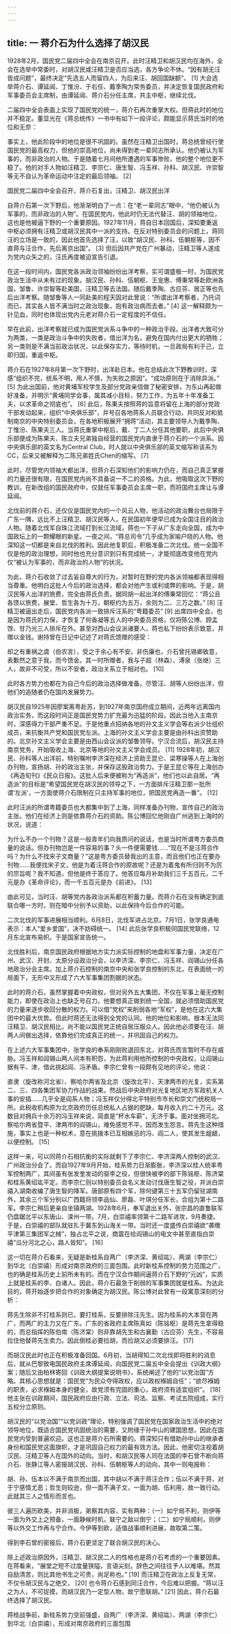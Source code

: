 ```yaml
---
---
---
```

title: 一 蒋介石为什么选择了胡汉民
---





1928年2月，国民党二届四中全会在南京召开。此时汪精卫和胡汉民均在海外，全会在选举中常委时，对胡汉民或汪精卫是否应当选，各方争论不休。“因有胡无汪皆成问题”，最终决定“先选五人而留四人，为后来汪、胡回国缺额”。 [1] 大会选举蒋介石、谭延闿、丁惟汾、于右任、戴季陶为常务委员，并决定恢复国民政府和军事委员会主席制，由谭延闿、蒋介石分任主席，共主中枢，继续北伐。

二届四中全会表面上实现了国民党的统一，蒋介石再次重掌大权。但蒋此时的地位并不稳定。董显光在《蒋总统传》一书中有如下一段评论，颇能显示蒋氏当时的地位和无奈：

事实上，他此阶段中的地位是很不巩固的。虽然在汪精卫出国时，蒋总统曾经行使国民党的最高权力，但他的崇高地位，尚未得到老一辈同志所承认。他仍被认为军事的，而非政治的人物。于是随着七月间他所遭遇的军事惨败，他的整个地位更不稳了。他的对手人物如汪精卫、李宗仁、唐生智、冯玉祥、孙科、胡汉民、许崇智等无不自认为革命运动中注定的最后领袖。 [2]



国民党二届四中全会召开，蒋介石复出，汪精卫、胡汉民出洋

自蒋介石第一次下野后，他渐渐明白了一点：在“老一辈同志”眼中，“他仍被认为军事的，而非政治的人物”。在国民党内，他此时仍无法代替汪、胡的领袖地位，这也是他被逼下野的一个重要原因。1927年11月，蒋自日本回国后，深知要重返中枢必须拥有汪精卫或胡汉民其中一派的支持。在反对特别委员会的问题上，蒋同汪的立场是一致的，因此他首先选择了汪，以致“胡汉民、孙科、伍朝枢等，因不直蒋与汪合作，先后离京出国”。 [3] 但后因共产党在广州暴动，汪精卫等人遂成为党内众矢之的，汪氏再度被迫宣告引退。

在这一段时间内，国民党各派政治领袖纷纷出洋考察，实可谓盛极一时，为国民党政治生活中从未有过的现象。胡汉民、孙科、伍朝枢、王宠惠、傅秉常等赴欧洲各国，邹鲁、许崇智等赴美国，汪精卫等去法国。随后戴季陶、古应芬、居正等也先后出洋考察。随邹鲁等人一同赴美的程天固对此曾说：“所谓出洋考察者，乃托词而已，其实各人皆不满当时之政治现象，抱有政治病而去者。” [4] 这一解释颇为一针见血，同时也体现出党内元老对蒋介石一定程度的不信任。

早在此前，出洋考察就已成为国民党派系斗争中的一种政治手段。出洋者大致可分为两类，一类是政治斗争中的失败者，借出洋为名，避免在国内付出更大的牺牲；另一类则是不满当前政治状况，以此保存实力，等待时机，一旦政局有利于己，立即归国，重返中枢。

蒋介石在1927年8月第一次下野时，出洋赴日本。他在总结此次下野教训时，深感“组织不完，统系不明，用人不慎，为失败之原因”。“成功原则在于消除异派。” [5] 为此出国前，他对黄埔军校学生及部分党政亲信做了秘密安排，为东山再起做好准备，并明示“黄埔同学会事，属其减小目标，努力工作，为五年十年准备工夫，以求革命之彻底也”。 [6] 此后，陈果夫按照蒋的旨意将留在上海的部分党政干部发动起来，组织“中央俱乐部”，并号召各地蒋系人员联合行动，共同反对和抵制南京的中央特别委员会，在各地积极展开“拥蒋”活动，其主要领导人为戴季陶、丁惟汾、陈果夫三人。当蒋氏重掌中枢后，戴、丁二人分任其他要职，此后中央俱乐部便成为陈果夫、陈立夫兄弟独自经营的国民党内直隶于蒋介石的一个派系。因中央俱乐部的英文名为Central Club，时人就以中央俱乐部的英文缩写称该系为CC，后来又被解释为二陈兄弟姓氏Chen的缩写。 [7]

此时，尽管党内领袖大都出洋，但蒋介石深知他们的影响力仍在，而自己真正掌握的力量还很有限，在国民党内尚不具备说一不二的资格。为此，他吸取这次下野的教训，在新改组的国民政府中，仅就任军事委员会主席一职，而将国府主席让与谭延闿。

北伐前的蒋介石，还仅仅是国民党内的一个风云人物，他活动的政治舞台也局限于广东一隅，远比不上汪精卫、胡汉民等人，在民国初年便早已成为全国注目的政治人物。随着北伐军自珠江流域打到长江流域，蒋也一下子从广东走向全国，成为中国政坛上的一颗耀眼的新星。一夜之间，“蒋总司令”几乎成为家喻户晓的人物。他深知这一切都是来自北伐的胜利。因此他复职后，积极准备二次北伐。统一全国不仅是他的政治理想，同时他也充分意识到只有完成统一，才能彻底改变他在党内仅“被认为军事的，而非政治的人物”的状况。

为此，蒋介石收敛了过去妄自尊大的行为，对暂时在野的党内各派领袖都表现得相当尊重。他明白这批人今后的政治选择，都会对他产生或利或弊的影响。于是，胡汉民等人出洋的旅费，完全由蒋氏负责。据同胡一起出洋的傅秉常回忆：“蒋公且各馈以旅费，展堂、哲生各为十万，朝枢约为五万，余则为二、三万之数。” [8] 汪精卫被逼出走后，国民党内各派一致排斥汪系的“粤籍委员” [9] 出席四中全会，也是因为蒋氏的力保，才恢复了何香凝等五人的中央委员资格，仅将陈公博、顾孟馀、甘乃光三人排斥在外。甚至对西山会议派诸要人，蒋也私下纷纷表示致意，并赠以金钱。谢持曾在日记中记述了对蒋氏馈赠的感受：

却之有重祸之虞（伯农言），受之于余心有不安。非伤廉也，介石曾托锡卿致意，表歉然之意于我，而今馈金。其一时所赠者，我与子超（林森）、溥泉（张继）三人，故非不可受，所以不安者，政治关系立于相对也。 [10]

此时各方势力也都在为自己今后的政治选择做准备。尽管汪、胡等人纷纷出洋，但他们的追随者仍在国内发展势力。

胡汉民自1925年因廖案离粤赴苏，到1927年南京国府成立期间，近两年远离国内政治实务，而这段时间正是国民党势力扩充最为迅猛的阶段。因此当他入主南京时，深感得力干部严重不足。于是他重点招纳各地的孙文主义学会等右派少壮组织成员，来抗衡共产党和国民党左派。上海的孙文主义学会主要是由孙科出资赞助的。北京孙文主义学会主要是由西山会议派的邹鲁领导。宁汉合流后，胡汉民主持南京党务，开始吸收上海、北京等地的孙文主义学会成员。 [11] 1928年初，胡汉民、孙科等人出洋前，特别嘱咐李济深在经济上资助王昆仑、梁寒操等人在上海创办刊物，宣扬胡、孙的政治主张，并保存这股政治势力。于是王昆仑等在上海创办《再造旬刊》《民众日报》。这批人后来便被称为“再造派”，他们也以此自居。“再造派”的目标是“希望国民党在胡汉民的领导之下，一方面排斥汪精卫那一批所谓‘左派’，一方面使蒋介石限制在只主持军事的地位，把国民党再造一番”。 [12]

此时汪派的所谓粤籍委员也大都集中到了上海，同样准备办刊物，宣传自己的政治主张。他们在经济上则是依靠蒋介石的资助。陈公博回忆他刚自广州逃到上海时的状况，说道：

为什么不办一个刊物？这是一般青年们向我质问的说话，也是当时所谓粤方委员商量的说话。但办刊物岂是一件容易的事？头一件便需要钱……“现在不是汪蒋合作吗？为什么不找宋子文商量？”这是粤方委员替我出的主意，而且他们也正在要办刊物……我便找宋子文，他是为着汪蒋合作的原故呢？还是为着鬼有所归则不为厉的宗旨呢？我不知道，但他是终于答应了。他答应每月补助我们三千五百元，二千元是办《革命评论》，而一千五百元是办《前进》。 [13]

由此可见，当时汪、胡等党内各政治派系都在积蓄力量。而蒋介石在没有确定到底联合哪一方时，则在暗中分别予以资助，以此保持今后合作的可能。

二次北伐的军事进展相当顺利。6月8日，北伐军进占北京。7月1日，张学良通电表示：本人“爱乡爱国”，决不妨碍统一。 [14] 此后张学良积极同国民党联络，12月东北宣布易帜。于是国家宣告统一。

北伐胜利后，南京国民政府根据地方实力派实际控制的地盘和军事力量，决定在广州、武汉、开封、太原分设政治分会，以李济深、李宗仁、冯玉祥、阎锡山分任各地政治分会主席。加上蒋介石控制的南京中央和张学良控制的东北，在表面统一的局面下，无形中又形成了六大军事集团割据的状态。

此时的蒋介石，虽然掌握着中央政权，但对另外五大集团，不仅在军事上毫无控制能力，即使在政治上也缺乏号召力。他要想真正做到统一全国，就必须借助国民党的力量来逐步收回分散的权力。可以借“党权”来削弱各地“军权”，是他在这六大集团中的最大优势。但此时蒋还无法得到全党的认同。他的地位和影响，根本无法同汪精卫、胡汉民相比，尚不能以国民党正统自居压服众人。因此他必须要在汪、胡两人间做出选择，依靠他们完成真正的统一，并巩固自己的权力。

在上述六大军事集团中，张学良的奉系刚刚败退回东北，对蒋氏而言暂时不存在威胁。冯玉祥和阎锡山两人间本有积怨，为此蒋利用他所控制的中央政权，让阎锡山据有平、津，借此挑起阎、冯矛盾。李宗仁曾有一段颇有见地的评论，他说：

直隶（旋改称河北省）、察哈尔两省及北京（旋改北平）、天津两市的光复，实系第二、三、四各集团军协力作战的战果。然战后中央政府对光复地区地方军政机关人事的安插……几乎全是阎系人物；冯玉祥仅分得北平特别市市长和崇文门统税局一所。此税收机构原为北京政府历任总统私人占据的肥缺，每月收入约二十万元。这数目对拥兵十余万的冯玉祥来说，简直是“杯水车薪”，无济于事。面对坐拥河北、察哈尔两省暨平、津两市的阎锡山，难免感觉不平，因而发生怨言。蒋先生这种措施，事实上也是一种权术，意在挑拨本已互相嫉忌的冯、阎二人，使其发生龃龉，以便控制。 [15]

这样一来，可以同蒋介石相抗衡的实际就剩下了李宗仁、李济深两人控制的武汉、广州政治分会了。而自1927年9月开始，桂系势力日渐膨胀，李济深以桂人统率粤军控制两广，其间虽有张发奎发动的驱李之役，但很快被李的部下陈铭枢、陈济棠和桂系黄绍竑平定。而李宗仁则以特别委员会名义发动讨伐唐生智之役，并派白崇禧入湖南收编了唐生智的降军。唐部原有四个军，除何键第三十五军仍留驻湖南外，其余三个军分别以广西籍将领李品仙、廖磊、叶琪分任军长，合组为第十二路军。李宗仁稍后更亲自坐镇两湖。1928年6月，奉军退出关外，张宗昌的直鲁联军仍盘踞北平以东唐山、滦州一带。7月，白崇禧率领第十二路军进攻，9月奏捷。于是，白崇禧的部队就驻扎于冀东到山海关一带。当时还一度盛传白崇禧欲“袭缴平津第三集团军之械”，独占北平之说，商震在给阎锡山的电文中甚至直指白崇禧“瓜分河北之心，路人皆知”。 [16]

这一切在蒋介石看来，无疑是新桂系自两广（李济深、黄绍竑）、两湖（李宗仁）到华北（白崇禧）形成对南京政府的三面包围。此时新桂系控制的势力范围之广，也的确是桂系历史上前所未有的。而在宁汉合作期间逼蒋介石下野的“元凶”，实质上就是桂系的李、白诸人。因此，蒋介石最急于削弱的军事集团就是桂系。为达此目的，蒋开始逐步把合作的对象确定为胡汉民。陈公博对此曾有一段寓意深刻的分析：

蒋先生除非不打桂系则已，要打桂系，反要排除汪先生。因为桂系的大本营在两广，而两广的主力又在广东。广东的省政府主席陈真如（陈铭枢）是蒋先生拿得稳的，而总指挥的陈伯南（陈济棠）则非靠胡先生和古襄勤（古应芬）先生，不容易拉住他替蒋先生卖力。因此倒桂必要拉胡，而拉胡又必须要排汪。 [17]

而胡汉民此时也正在积极准备回国。6月初，当胡得知二次北伐即将胜利的消息后，就从巴黎致电国民政府主席谭延闿，向国民党二届五中全会提出《训政大纲》案；随后又由柏林寄回《训政大纲提案说明书》，系统阐述了他的“以党治国”方略。其核心思想就是：国民党“为民众夺得政权，应以政权褓姆自任”；“欲尽褓姆的职责，必求褓姆本身的健全，故党须有完固的重心，政府须有适宜组织”。 [18] 他主张在训政期间，国民政府应由行政、立法、司法、监察、考试五院组成，实行五权分立原则。

胡汉民的“以党治国”“以党训政”理论，特别强调了国民党在国家政治生活中的绝对领导地位，既适合国民党巩固统治的需要，又附缘于孙中山的建国思想，因此在国民党内受到普遍欢迎。这也正是蒋介石所需要的。蒋深知只有借助孙中山的继承者身份和国民党这面旗帜，才是巩固自己权力的最有效方法。因此，他密切注视着胡汉民、汪精卫等人在国外的动向。当时，和胡汉民等人同在法国的李石曾不断向蒋介石、张静江等人密报胡汉民、孙科、伍朝枢等人的动向，其中一则电报称：

胡、孙、伍本以不满于南京而出国，其中胡以不满于蒋汪合作；伍以不满于蒋，对于宁感情尤恶；哲生则较逊，但一面不满子文，一面为胡、伍利用，故一致行动。此就其三人之情形而言也。

彼三人遍历欧美，并非消极，弟察其内容，实有两种：（一）如宁局不利，则伊等一面为外交上之预备，一面静候时机，联宁之敌以倒宁；（二）如宁局顺利，则伊等以外交工作再与宁合作。今伊等到欧，适值战事顺利进展，故取第二策。

得到李石曾的密报后，蒋介石更坚定了联合胡汉民的决心。

除上述政治原因外，汪精卫、胡汉民二人的性格也是蒋介石考虑的一个重要因素。在蒋看来，“展堂之短不过度量狭隘，言语尖刻，辞色之间往往予人以难堪。然其自励清苦，则比其他书生之可贵，尚足称也。” [19] 而汪精卫在政治上反复无常，不仅令胡汉民与之绝交， [20] 也令蒋介石感到同汪合作，今后难以把握。“蒋以汪之为人，不可捉摸，而胡汉民乃一定型人物，故宁愿联胡。” [21] 因此，蒋介石最终选择了胡汉民。



蒋桂战争前，新桂系势力空前强盛，自两广（李济深、黄绍竑）、两湖（李宗仁）到华北（白崇禧），形成对南京政府的三面包围